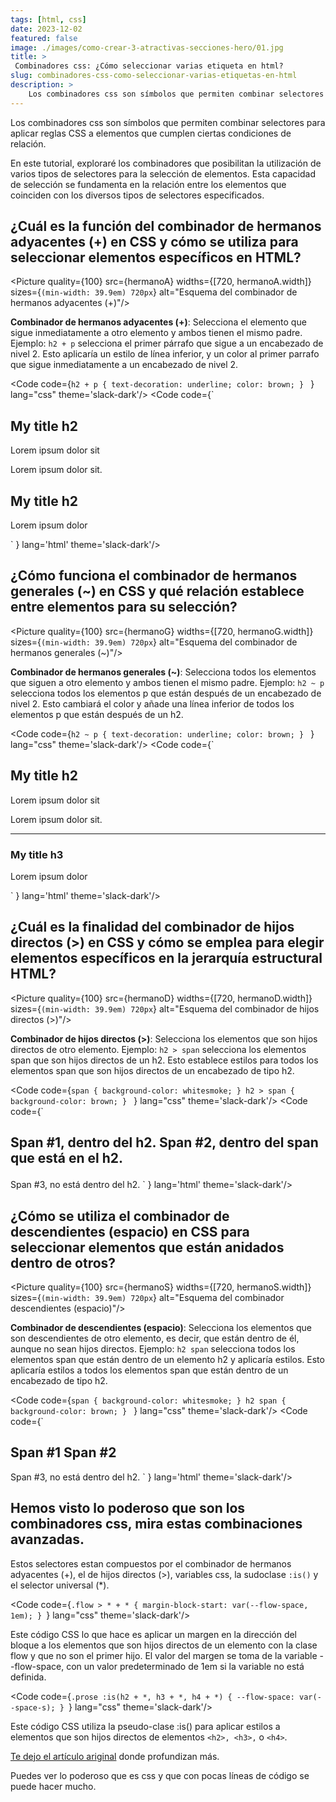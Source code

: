 ```yaml
---
tags: [html, css]
date: 2023-12-02
featured: false
image: ./images/como-crear-3-atractivas-secciones-hero/01.jpg
title: >
 Combinadores css: ¿Cómo seleccionar varias etiqueta en html?
slug: combinadores-css-como-seleccionar-varias-etiquetas-en-html
description: >
    Los combinadores css son símbolos que permiten combinar selectores para aplicar reglas CSS a elementos que cumplen ciertas condiciones de relación. 
---
```



Los combinadores css son símbolos que permiten combinar selectores para aplicar reglas CSS a elementos que cumplen ciertas condiciones de relación. 

En este tutorial, exploraré los combinadores que posibilitan la utilización de varios tipos de selectores para la selección de elementos. Esta capacidad de selección se fundamenta en la relación entre los elementos que coinciden con los diversos tipos de selectores especificados.

## ¿Cuál es la función del combinador de hermanos adyacentes (+) en CSS y cómo se utiliza para seleccionar elementos específicos en HTML?

<Picture quality={100} src={hermanoA} widths={[720, hermanoA.width]}  sizes={`(min-width: 39.9em) 720px`} alt="Esquema del combinador de hermanos adyacentes (+)"/>

**Combinador de hermanos adyacentes (+)**: Selecciona el elemento que sigue inmediatamente a otro elemento y ambos tienen el mismo padre. Ejemplo: `h2 + p` selecciona el primer párrafo que sigue a un encabezado de nivel 2. Esto aplicaría un estilo de línea inferior, y un color al primer parrafo que sigue inmediatamente a un encabezado de nivel 2.

<Code code={`h2 + p {
  text-decoration: underline;
  color: brown;
}
`
} lang="css" theme='slack-dark'/>
<Code code={`<section>
    <h2>My title h2</h2>
    <p>Lorem ipsum dolor sit</p>
    <p>Lorem ipsum dolor sit.</p>
    <h2>My title h2</h2>
    <p>Lorem ipsum dolor</p>
</section>
`
} lang='html' theme='slack-dark'/>

## ¿Cómo funciona el combinador de hermanos generales (~) en CSS y qué relación establece entre elementos para su selección?

<Picture quality={100} src={hermanoG} widths={[720, hermanoG.width]}  sizes={`(min-width: 39.9em) 720px`} alt="Esquema del combinador de hermanos generales (~)"/>

**Combinador de hermanos generales (~)**: Selecciona todos los elementos que siguen a otro elemento y ambos tienen el mismo padre. Ejemplo: `h2 ~ p` selecciona todos los elementos p que están después de un encabezado de nivel 2. Esto cambiará el color y añade una línea inferior de todos los elementos p que están después de un h2.

<Code code={`h2 ~ p {
  text-decoration: underline;
  color: brown;
}
`
} lang="css" theme='slack-dark'/>
<Code code={`<section>
    <h2>My title h2</h2>
    <p>Lorem ipsum dolor sit</p>
    <p>Lorem ipsum dolor sit.</p>
    <hr />
    <h3>My title h3</h3>
    <p>Lorem ipsum dolor</p>
</section>
`
} lang='html' theme='slack-dark'/>

## ¿Cuál es la finalidad del combinador de hijos directos (>) en CSS y cómo se emplea para elegir elementos específicos en la jerarquía estructural HTML?

<Picture quality={100} src={hermanoD} widths={[720, hermanoD.width]}  sizes={`(min-width: 39.9em) 720px`} alt="Esquema del combinador de hijos directos (>)"/>

**Combinador de hijos directos (>)**: Selecciona los elementos que son hijos directos de otro elemento. Ejemplo: `h2 > span` selecciona los elementos span que son hijos directos de un h2. Esto establece estilos para todos los elementos span que son hijos directos de un encabezado de tipo h2.

<Code code={`span {
  background-color: whitesmoke;
}
h2 > span {
  background-color: brown;
}
`
} lang="css" theme='slack-dark'/>
<Code code={`<h2>
    <span
        >Span #1, dentro del h2.
        <span>Span #2, dentro del span que está en el h2.</span>
    </span>
</h2>
<span>Span #3, no está dentro del h2.</span>
`
} lang='html' theme='slack-dark'/>

## ¿Cómo se utiliza el combinador de descendientes (espacio) en CSS para seleccionar elementos que están anidados dentro de otros?

<Picture quality={100} src={hermanoS} widths={[720, hermanoS.width]}  sizes={`(min-width: 39.9em) 720px`} alt="Esquema del combinador descendientes (espacio)"/>

**Combinador de descendientes (espacio)**: Selecciona los elementos que son descendientes de otro elemento, es decir, que están dentro de él, aunque no sean hijos directos. Ejemplo: `h2 span` selecciona todos los elementos span que están dentro de un elemento h2 y aplicaría estilos. Esto aplicaría estilos a todos los elementos span que están dentro de un encabezado de tipo h2.

<Code code={`span {
  background-color: whitesmoke;
}
h2 span {
  background-color: brown;
}
`
} lang="css" theme='slack-dark'/>
<Code code={`
<h2>
    <span>
        Span #1
        <span>Span #2</span>
    </span>
</h2>
<span>Span #3, no está dentro del h2.</span>
`
} lang='html' theme='slack-dark'/>

## Hemos visto lo poderoso que son los combinadores css, mira estas combinaciones avanzadas.

Estos selectores estan compuestos por el combinador de hermanos adyacentes (+), el de hijos directos (>), variables css, la sudoclase `:is()` y el selector universal (*).

<Code code={`.flow > * + * {
  margin-block-start: var(--flow-space, 1em);
}
`} lang="css" theme='slack-dark'/>

Este código CSS lo que hace es aplicar un margen en la dirección del bloque a los elementos que son hijos directos de un elemento con la clase flow y que no son el primer hijo. El valor del margen se toma de la variable --flow-space, con un valor predeterminado de 1em si la variable no está definida.

<Code code={`.prose :is(h2 + *, h3 + *, h4 + *) {
  --flow-space: var(--space-s);
}
`} lang="css" theme='slack-dark'/>

Este código CSS utiliza la pseudo-clase :is() para aplicar estilos a elementos que son hijos directos de elementos `<h2>, <h3>,` o `<h4>`.

[Te dejo el artículo ariginal](https://andy-bell.co.uk/my-favourite-3-lines-of-css/) donde profundizan más.

Puedes ver lo poderoso que es css y que con pocas líneas de código se puede hacer mucho.